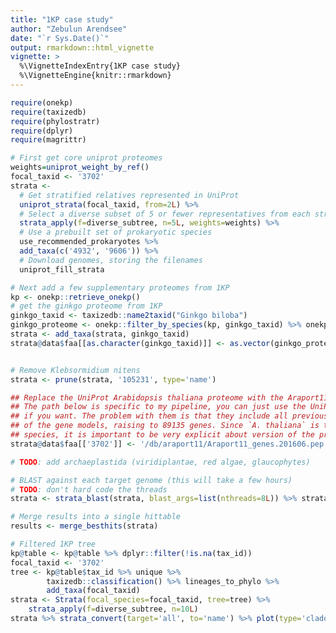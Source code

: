```yaml
---
title: "1KP case study"
author: "Zebulun Arendsee"
date: "`r Sys.Date()`"
output: rmarkdown::html_vignette
vignette: >
  %\VignetteIndexEntry{1KP case study}
  %\VignetteEngine{knitr::rmarkdown}
---
```


```r
require(onekp)
require(taxizedb)
require(phylostratr)
require(dplyr)
require(magrittr)

# First get core uniprot proteomes 
weights=uniprot_weight_by_ref()
focal_taxid <- '3702'
strata <-
  # Get stratified relatives represented in UniProt
  uniprot_strata(focal_taxid, from=2L) %>%
  # Select a diverse subset of 5 or fewer representatives from each stratum.
  strata_apply(f=diverse_subtree, n=5L, weights=weights) %>%
  # Use a prebuilt set of prokaryotic species
  use_recommended_prokaryotes %>%
  add_taxa(c('4932', '9606')) %>%
  # Download genomes, storing the filenames
  uniprot_fill_strata

# Next add a few supplementary proteomes from 1KP
kp <- onekp::retrieve_onekp()
# get the ginkgo proteome from 1KP
ginkgo_taxid <- taxizedb::name2taxid("Ginkgo biloba")
ginkgo_proteome <- onekp::filter_by_species(kp, ginkgo_taxid) %>% onekp::download_peptides(dir="custom-seqs")
strata <- add_taxa(strata, ginkgo_taxid)
strata@data$faa[[as.character(ginkgo_taxid)]] <- as.vector(ginkgo_proteome)


# Remove Klebsormidium nitens
strata <- prune(strata, '105231', type='name')

## Replace the UniProt Arabidopsis thaliana proteome with the Araport11 proteome.
## The path below is specific to my pipeline, you can just use the UniProt genes,
## if you want. The problem with them is that they include all previous variants
## of the gene models, raising to 89135 genes. Since `A. thaliana` is the focal
## species, it is important to be very explicit about version of the proteome.
strata@data$faa[['3702']] <- '/db/araport11/Araport11_genes.201606.pep.fasta'

# TODO: add archaeplastida (viridiplantae, red algae, glaucophytes)

# BLAST against each target genome (this will take a few hours)
# TODO: don't hard code the threads
strata <- strata_blast(strata, blast_args=list(nthreads=8L)) %>% strata_besthits

# Merge results into a single hittable
results <- merge_besthits(strata)
```

```r
# Filtered 1KP tree
kp@table <- kp@table %>% dplyr::filter(!is.na(tax_id))
focal_taxid <- '3702'
tree <- kp@table$tax_id %>% unique %>%
        taxizedb::classification() %>% lineages_to_phylo %>%
        add_taxa(focal_taxid)
strata <- Strata(focal_species=focal_taxid, tree=tree) %>%
    strata_apply(f=diverse_subtree, n=10L)
strata %>% strata_convert(target='all', to='name') %>% plot(type='cladogram', cex=0.2)
```
